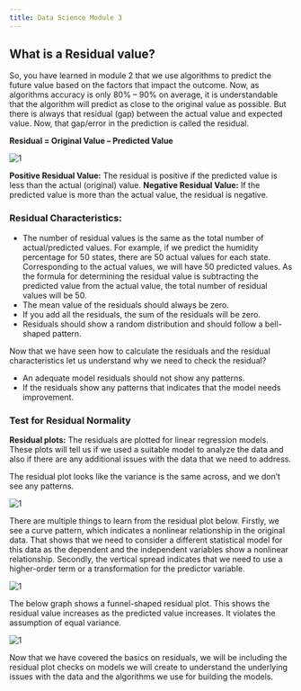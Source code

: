 ```yaml
---
title: Data Science Module 3
---
```


## What is a Residual value?

So, you have learned in module 2 that we use algorithms to predict the future value based on the factors that impact the outcome. Now, as algorithms accuracy is only 80% – 90% on average, it is understandable that the algorithm will predict as close to the original value as possible. But there is always that residual (gap) between the actual value and expected value. Now, that gap/error in the prediction is called the residual.

**Residual = Original Value – Predicted Value**

![1](./images/1.png)

**Positive Residual Value:** The residual is positive if the predicted value is less than the actual (original) value.
**Negative Residual Value:** If the predicted value is more than the actual value, the residual is negative.

### Residual Characteristics:
- The number of residual values is the same as the total number of actual/predicted values. For example, if we predict the humidity percentage for 50 states, there are 50 actual values for each state. Corresponding to the actual values, we will have 50 predicted values. As the formula for determining the residual value is subtracting the predicted value from the actual value, the total number of residual values will be 50.
- The mean value of the residuals should always be zero.
- If you add all the residuals, the sum of the residuals will be zero.
- Residuals should show a random distribution and should follow a bell-shaped pattern.

Now that we have seen how to calculate the residuals and the residual characteristics let us understand why we need to check the residual?
  
- An adequate model residuals should not show any patterns.
- If the residuals show any patterns that indicates that the model needs improvement.
 
### Test for Residual Normality

**Residual plots:** The residuals are plotted for linear regression models. These plots will tell us if we used a suitable model to analyze the data and also if there are any additional issues with the data that we need to address.
 
The residual plot looks like the variance is the same across, and we don’t see any patterns.

![1](./images/2.png)

There are multiple things to learn from the residual plot below. Firstly, we see a curve pattern, which indicates a nonlinear relationship in the original data. That shows that we need to consider a different statistical model for this data as the dependent and the independent variables show a nonlinear relationship. Secondly, the vertical spread indicates that we need to use a higher-order term or a transformation for the predictor variable.

![1](./images/3.png)

The below graph shows a funnel-shaped residual plot. This shows the residual value increases as the predicted value increases. It violates the assumption of equal variance.

![1](./images/4.png)

Now that we have covered the basics on residuals, we will be including the residual plot checks on models we will create to understand the underlying issues with the data and the algorithms we use for building the models.
